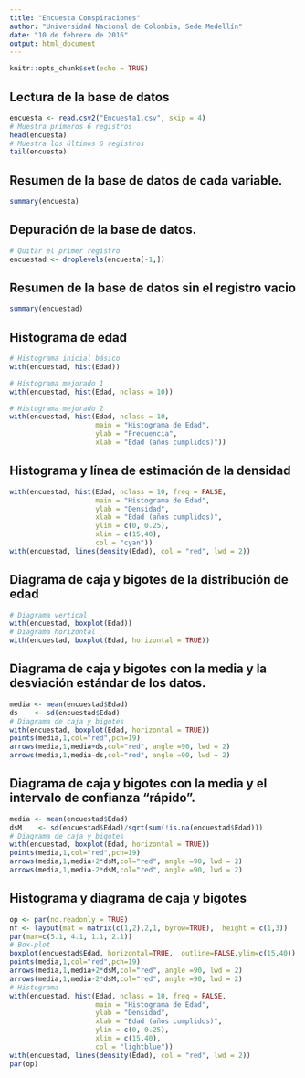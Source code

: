 ```yaml
---
title: "Encuesta Conspiraciones"
author: "Universidad Nacional de Colombia, Sede Medellín"
date: "10 de febrero de 2016"
output: html_document
---
```


```r
knitr::opts_chunk$set(echo = TRUE)
```

## Lectura de la base de datos

```r
encuesta <- read.csv2("Encuesta1.csv", skip = 4)
# Muestra primeros 6 registros
head(encuesta)
# Muestra los últimos 6 registros
tail(encuesta)
```

## Resumen de la base de datos de cada variable.
```r
summary(encuesta)
```

## Depuración de la base de datos.
```r
# Quitar el primer regístro
encuestad <- droplevels(encuesta[-1,])
```

## Resumen de la base de datos sin el registro vacio
```r
summary(encuestad)
```

## Histograma de edad
```r
# Histograma inicial básico
with(encuestad, hist(Edad))

# Histograma mejorado 1
with(encuestad, hist(Edad, nclass = 10))

# Histograma mejorado 2
with(encuestad, hist(Edad, nclass = 10, 
                     main = "Histograma de Edad",
                     ylab = "Frecuencia",
                     xlab = "Edad (años cumplidos)"))
```

## Histograma y línea de estimación de la densidad
```r
with(encuestad, hist(Edad, nclass = 10, freq = FALSE,
                     main = "Histograma de Edad",
                     ylab = "Densidad",
                     xlab = "Edad (años cumplidos)",
                     ylim = c(0, 0.25),
                     xlim = c(15,40),
                     col = "cyan"))
with(encuestad, lines(density(Edad), col = "red", lwd = 2))
```

## Diagrama de caja y bigotes de la distribución de edad
```r
# Diagrama vertical
with(encuestad, boxplot(Edad))
# Diagrama horizontal
with(encuestad, boxplot(Edad, horizontal = TRUE))
```

## Diagrama de caja y bigotes con la media y la desviación estándar de los datos.
```r
media <- mean(encuestad$Edad)
ds    <- sd(encuestad$Edad)
# Diagrama de caja y bigotes
with(encuestad, boxplot(Edad, horizontal = TRUE))
points(media,1,col="red",pch=19)
arrows(media,1,media+ds,col="red", angle =90, lwd = 2)
arrows(media,1,media-ds,col="red", angle =90, lwd = 2)
```

## Diagrama de caja y bigotes con la media y el intervalo de confianza "rápido".
```r
media <- mean(encuestad$Edad)
dsM    <- sd(encuestad$Edad)/sqrt(sum(!is.na(encuestad$Edad)))
# Diagrama de caja y bigotes
with(encuestad, boxplot(Edad, horizontal = TRUE))
points(media,1,col="red",pch=19)
arrows(media,1,media+2*dsM,col="red", angle =90, lwd = 2)
arrows(media,1,media-2*dsM,col="red", angle =90, lwd = 2)

```

## Histograma y diagrama de caja y bigotes
```r
op <- par(no.readonly = TRUE)
nf <- layout(mat = matrix(c(1,2),2,1, byrow=TRUE),  height = c(1,3))
par(mar=c(5.1, 4.1, 1.1, 2.1))
# Box-plot
boxplot(encuestad$Edad, horizontal=TRUE,  outline=FALSE,ylim=c(15,40))
points(media,1,col="red",pch=19)
arrows(media,1,media+2*dsM,col="red", angle =90, lwd = 2)
arrows(media,1,media-2*dsM,col="red", angle =90, lwd = 2)
# Histograma
with(encuestad, hist(Edad, nclass = 10, freq = FALSE,
                     main = "Histograma de Edad",
                     ylab = "Densidad",
                     xlab = "Edad (años cumplidos)",
                     ylim = c(0, 0.25),
                     xlim = c(15,40),
                     col = "lightblue"))
with(encuestad, lines(density(Edad), col = "red", lwd = 2))
par(op)
```

